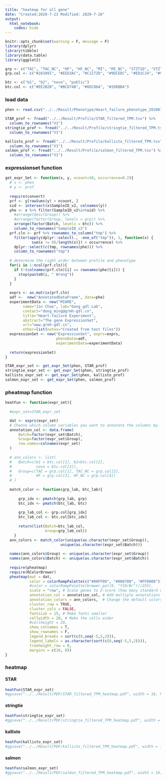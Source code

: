 ---
title: "heatmap for all gene"
date: "Created:2020-7-23 Modified: 2020-7-26"
output: 
  html_notebook:
    codes: hide
---

```{r setup, include=FALSE}
knitr::opts_chunk$set(warning = F, message = F)
library(dplyr)
library(tibble)
library(data.table)
library(ggplot2)

grp <- c("TAC", "TAC_NC", "HF", "HF_NC", "MI", "MI_NC", "STZT1D", "STZT1D_NC")
grp.col <- c("#283891", "#EED3AC", "#C1272D", "#9DCEDC", "#ED1C24", "#9DCEDC", "#F89C31", "#B6B6BA")

btc <- c("b1", "b2", "novo", "public")
btc.col <- c("#EE2B2B", "#BCD74B", "#6DC06A", "#2D6BB4")
```

### load data 
```{r}
phen <- read.csv("../../Result/Phenotype/Heart_failure_phenotype_20200716.csv")

STAR_prof <- fread("../../Result/Profile/STAR_filtered_TPM.tsv") %>%
  column_to_rownames("V1")
stringtie_prof <- fread("../../Result/Profile/stringtie_filtered_TPM.tsv") %>%
  column_to_rownames("V1")

kallisto_prof <- fread("../../Result/Profile/kallisto_filtered_TPM.tsv") %>%
  column_to_rownames("V1")
salmon_prof <- fread("../../Result/Profile/salmon_filtered_TPM.tsv") %>%
  column_to_rownames("V1")
```

### expressionset function
```{r}
get_expr_Set <- function(x, y, ncount=10, occurrence=0.2){
  # x <- phen
  # y <- prof
  
  require(convert)
  prf <- y[rowSums(y) > ncount, ]
  sid <- intersect(x$SampleID_v2, colnames(y))
  phe <- x %>% filter(SampleID_v2%in%sid) %>%
    #arrange(desc(Group)) %>%
    #arrange(factor(Group, levels = grp)) %>%
    arrange(factor(Batch, levels = btc)) %>%
    column_to_rownames("SampleID_v2") 
  prf.cln <- prf %>% rownames_to_column("tmp") %>% 
    filter(apply(dplyr::select(., -one_of("tmp")), 1, function(x) {
            sum(x != 0)/length(x)}) > occurrence) %>%
    dplyr::select(c(tmp, rownames(phe))) %>%
    column_to_rownames("tmp")
  
  # determine the right order between profile and phenotype 
  for(i in 1:ncol(prf.cln)){ 
    if (!(colnames(prf.cln)[i] == rownames(phe)[i])) {
      stop(paste0(i, " Wrong"))
    }
  }
  
  exprs <- as.matrix(prf.cln)
  adf <-  new("AnnotatedDataFrame", data=phe)
  experimentData <- new("MIAME",
        name="Jin Chao", lab="Gong gdl Lab",
        contact="dong_ming@grmh-gdl.cn",
        title="Heart-failure Experiment",
        abstract="The gene ExpressionSet",
        url="www.grmh-gdl.cn",
        other=list(notes="Created from text files"))
  expressionSet <- new("ExpressionSet", exprs=exprs,
                       phenoData=adf, 
                       experimentData=experimentData)
  
  return(expressionSet)
}

STAR_expr_set <- get_expr_Set(phen, STAR_prof)
stringtie_expr_set <- get_expr_Set(phen, stringtie_prof)
kallisto_expr_set <- get_expr_Set(phen, kallisto_prof)
salmon_expr_set <- get_expr_Set(phen, salmon_prof)
```


### pheatmap function
```{r}
heatFun <- function(expr_set){
  
  #expr_set=STAR_expr_set

  dat <- exprs(expr_set) 
  # Choose which column variables you want to annotate the columns by.
  annotation_col <- data.frame(
      Batch=factor(expr_set$Batch),
      Group=factor(expr_set$Group),
      row.names=colnames(expr_set)
  )
  
  # ann_colors <- list(
  #   Batch=c(b1 = btc.col[1], b2=btc.col[2], 
  #           novo = btc.col[3]),
  #   Group=c(TAC = grp.col[1], TAC_NC = grp.col[2], 
  #           HF = grp.col[3], HF_NC = grp.col[4])
  # )
  
  match_color <- function(grp_lab, btc_lab){
  
      grp_idx <- pmatch(grp_lab, grp)
      btc_idx <- pmatch(btc_lab, btc)
      
      grp_lab_col <- grp.col[grp_idx]
      btc_lab_col <- btc.col[btc_idx]
      
      return(list(Batch=btc_lab_col,
                  Group=grp_lab_col))
    } 
  ann_colors <- match_color(unique(as.character(expr_set$Group)), 
                         unique(as.character(expr_set$Batch)))
 
  names(ann_colors$Group) <- unique(as.character(expr_set$Group))
  names(ann_colors$Batch) <- unique(as.character(expr_set$Batch))
  
  require(pheatmap)
  require(RColorBrewer)
  pheatmap(mat = dat, 
           color = colorRampPalette(c("#00FF00", "#000700", "#FF0000"))(100),
           #color = colorRampPalette(brewer.pal(9, "YlOrBr"))(255),
           scale = "row", # Scale genes to Z-score (how many standard deviations)
           annotation_col = annotation_col, # Add multiple annotations to the samples
           annotation_colors = ann_colors,  # Change the default colors of the annotations
           cluster_row = TRUE, 
           cluster_cols = FALSE,
           fontsize = 15, # Make fonts smaller
           cellwidth = 20, # Make the cells wider
           #cellheight = 20, 
           show_colnames = T,
           show_rownames = F,
           legend_breaks = sort(c(0,seq(-5,5,2))),
           legend_labels = as.character(sort(c(0,seq(-5,5,2)))),
           treeheight_row = 0,
           margins = c(10, 8))
}
```


### heatmap

#### STAR 
```{r, fig.width=15, fig.height=10}
heatFun(STAR_expr_set)
#ggsave("../../Result/PDF/STAR_filtered_TPM_heatmap.pdf", width = 16, height = 8, dpi = 300)
```

#### stringtie 
```{r, fig.width=15, fig.height=10}
heatFun(stringtie_expr_set)
#ggsave("../../Result/PDF/stringtie_filtered_TPM_heatmap.pdf", width = 16, height = 8, dpi = 300)
```

#### kallisto
```{r, fig.width=15, fig.height=10}
heatFun(kallisto_expr_set)
#ggsave("../../Result/PDF/kallisto_filtered_TPM_heatmap.pdf", width = 16, height = 8, dpi = 300)
```

#### salmon 
```{r, fig.width=15, fig.height=10}
heatFun(salmon_expr_set)
#ggsave("../../Result/PDF/salmon_filtered_TPM_heatmap.pdf", width = 16, height = 8, dpi = 300)
```